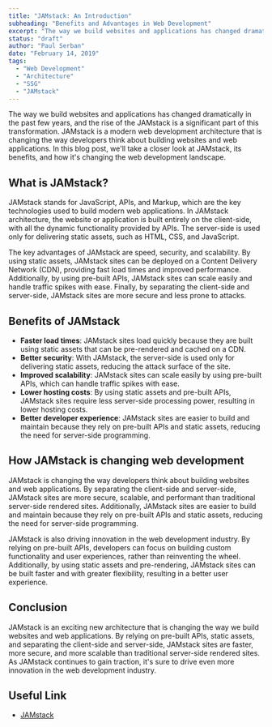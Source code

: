 ```yaml
---
title: "JAMstack: An Introduction"
subheading: "Benefits and Advantages in Web Development"
excerpt: "The way we build websites and applications has changed dramatically in the past few years, and the rise of the JAMstack is a significant part of this transformation. JAMstack is a modern web development architecture that is changing the way developers think about building websites and web applications. In this blog post, we'll take a closer look at JAMstack, its benefits, and how it's changing the web development landscape."
status: "draft"
author: "Paul Serban"
date: "February 14, 2019"
tags:
  - "Web Development"
  - "Architecture"
  - "SSG"
  - "JAMstack"
---
```


The way we build websites and applications has changed dramatically in the past few years, and the rise of the JAMstack is a significant part of this transformation. JAMstack is a modern web development architecture that is changing the way developers think about building websites and web applications. In this blog post, we'll take a closer look at JAMstack, its benefits, and how it's changing the web development landscape.

## What is JAMstack?

JAMstack stands for JavaScript, APIs, and Markup, which are the key technologies used to build modern web applications. In JAMstack architecture, the website or application is built entirely on the client-side, with all the dynamic functionality provided by APIs. The server-side is used only for delivering static assets, such as HTML, CSS, and JavaScript.

The key advantages of JAMstack are speed, security, and scalability. By using static assets, JAMstack sites can be deployed on a Content Delivery Network (CDN), providing fast load times and improved performance. Additionally, by using pre-built APIs, JAMstack sites can scale easily and handle traffic spikes with ease. Finally, by separating the client-side and server-side, JAMstack sites are more secure and less prone to attacks.

## Benefits of JAMstack

- **Faster load times**: JAMstack sites load quickly because they are built using static assets that can be pre-rendered and cached on a CDN.
- **Better security**: With JAMstack, the server-side is used only for delivering static assets, reducing the attack surface of the site.
- **Improved scalability**: JAMstack sites can scale easily by using pre-built APIs, which can handle traffic spikes with ease.
- **Lower hosting costs**: By using static assets and pre-built APIs, JAMstack sites require less server-side processing power, resulting in lower hosting costs.
- **Better developer experience**: JAMstack sites are easier to build and maintain because they rely on pre-built APIs and static assets, reducing the need for server-side programming.

## How JAMstack is changing web development

JAMstack is changing the way developers think about building websites and web applications. By separating the client-side and server-side, JAMstack sites are more secure, scalable, and performant than traditional server-side rendered sites. Additionally, JAMstack sites are easier to build and maintain because they rely on pre-built APIs and static assets, reducing the need for server-side programming.

JAMstack is also driving innovation in the web development industry. By relying on pre-built APIs, developers can focus on building custom functionality and user experiences, rather than reinventing the wheel. Additionally, by using static assets and pre-rendering, JAMstack sites can be built faster and with greater flexibility, resulting in a better user experience.

## Conclusion

JAMstack is an exciting new architecture that is changing the way we build websites and web applications. By relying on pre-built APIs, static assets, and separating the client-side and server-side, JAMstack sites are faster, more secure, and more scalable than traditional server-side rendered sites. As JAMstack continues to gain traction, it's sure to drive even more innovation in the web development industry.

## Useful Link
- [JAMstack](https://jamstack.org/)